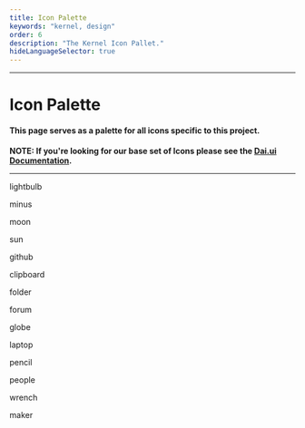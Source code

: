 ```yaml
---
title: Icon Palette
keywords: "kernel, design"
order: 6
description: "The Kernel Icon Pallet."
hideLanguageSelector: true
---
```


---

# Icon Palette

#### This page serves as a palette for all icons specific to this project.

**NOTE: If you're looking for our base set of Icons please see the [Dai.ui Documentation](https://dai-ui.now.sh/icons).**

---

<Chocolate>


<Box>


<Icon size={4} name="lightbulb" />

lightbulb

</Box>


<Box>


<Icon size={4} name="minus" />

minus

</Box>


<Box>


<Icon size={4} name="moon" />

moon

</Box>


<Box>


<Icon size={4} name="sun" />

sun

</Box>


<Box>


<Icon size={4} name="github" />

github

</Box>


<Box>


<Icon size={4} name="clipboard" />

clipboard

</Box>


<Box>


<Icon size={4} name="folder" />

folder

</Box>


<Box>


<Icon size={4} name="forum" />

forum

</Box>


<Box>


<Icon size={4} name="globe" />

globe

</Box>


<Box>


<Icon size={4} name="laptop" />

laptop

</Box>


<Box>


<Icon size={4} name="pencil" />

pencil

</Box>


<Box>


<Icon size={4} name="people" />

people

</Box>


<Box>


<Icon size={4} name="wrench" />

wrench

</Box>


<Box>


<Icon size={4} name="maker" />

maker

</Box>


</Chocolate>

